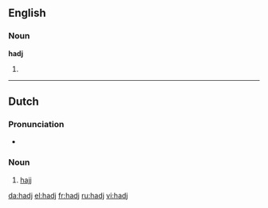 ==English==

===Noun===
'''hadj'''

# {{alternative spelling of|[[hajj]]}}

----

==Dutch==

===Pronunciation===
* {{IPA|/hɑdʒ/}}

===Noun===
{{infl|nl|noun|g=m|uncountable}}

# {{Islam|lang=nl}} [[hajj]]

[[da:hadj]]
[[el:hadj]]
[[fr:hadj]]
[[ru:hadj]]
[[vi:hadj]]
